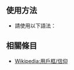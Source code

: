 {{Documentation subpage}}
== 使用方法 ==
* 請使用以下語法：<br>{{tl|User 無神論}}

== 相關條目 ==
* [[Wikipedia:用戶框/信仰]]

<includeonly>{{Sandbox other||<!-- 本行下加入模板的分類，跨維基連結加入Wikidata（參見[[Wikipedia:Wikidata]]） -->
{{DEFAULTSORT:Atheism}}
[[Category:维基无神论者|*]]
[[Category:宗教信仰用戶框模板]]
}}</includeonly>